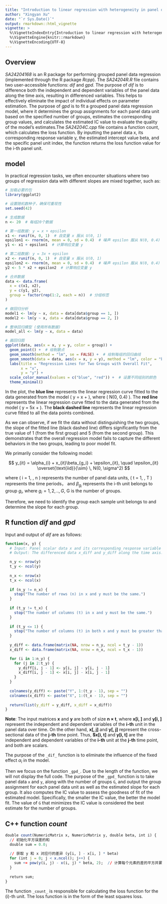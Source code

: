 ```yaml
---
title: "Introduction to linear regression with heterogeneity in panel data"
author: "Xingyan Xu"
date: "`r Sys.Date()`"
output: rmarkdown::html_vignette
vignette: >
  %\VignetteIndexEntry{Introduction to linear regression with heterogeneity in panel data}
  %\VignetteEngine{knitr::rmarkdown}
  %\VignetteEncoding{UTF-8}
---
```


## Overview

_SA24204168_ is an R package for performing grouped panel data regression (implemented through the R package _Rcpp_). The _SA24204R.R_ file contains two user-accessible functions: _dif_ and _gpd_. The purpose of _dif_ is to difference both the independent and dependent variables of the panel data along the time axis, resulting in differenced variables. This helps to effectively eliminate the impact of individual effects on parameter estimation. The purpose of _gpd_ is to fit a grouped panel data regression model, where it determines the group assignments for each panel data unit based on the specified number of groups, estimates the corresponding group values, and calculates the estimated IC value to evaluate the quality of the model’s estimates.The _SA24204C.cpp_ file contains a function count, which calculates the loss function. By inputting the panel data x, its corresponding response variable y, the estimated intercept value beta, and the specific panel unit index, the function returns the loss function value for the i-th panel unit.

## model
In practical regression tasks, we often encounter situations where two groups of regression data with different slopes are mixed together, such as:
```r
# 加载必要的包
library(ggplot2)

# 设置随机数种子，确保可重现性
set.seed(42)

# 生成数据
n <- 20  # 每组20个数据

# 第一组数据: y = x + epsilon
x1 <- runif(n, 0, 1)  # 自变量 x 服从 U(0, 1)
epsilon1 <- rnorm(n, mean = 0, sd = 0.4)  # 噪声 epsilon 服从 N(0, 0.4)
y1 <- x1 + epsilon1  # 计算响应变量 y

# 第二组数据: y = 3x + epsilon
x2 <- runif(n, 0, 1)  # 自变量 x 服从 U(0, 1)
epsilon2 <- rnorm(n, mean = 0, sd = 0.4)  # 噪声 epsilon 服从 N(0, 0.4)
y2 <- 5 * x2 + epsilon2  # 计算响应变量 y

# 合并数据
data <- data.frame(
  x = c(x1, x2),
  y = c(y1, y2),
  group = factor(rep(1:2, each = n))  # 分组标签
)

# 做回归分析
model1 <- lm(y ~ x, data = data[data$group == 1, ])
model2 <- lm(y ~ x, data = data[data$group == 2, ])

# 整体回归模型 (使用所有数据)
model_all <- lm(y ~ x, data = data)

# 画回归图
ggplot(data, aes(x = x, y = y, color = group)) +
  geom_point() +  # 绘制散点
  geom_smooth(method = "lm", se = FALSE) +  # 绘制每组的回归曲线
  geom_smooth(data = data, aes(x = x, y = y), method = "lm", color = "black", linetype = "dashed", se = FALSE) +  # 整体回归线，黑色虚线
  labs(title = "Regression Lines for Two Groups with Overall Fit",
       x = "x",
       y = "y") +
  scale_color_manual(values = c("blue", "red")) +  # 设置不同组别的颜色
  theme_minimal()

```

In the plot, the **blue line** represents the linear regression curve fitted to the data generated from the model \( y = x + \epsilon \), 
where \( \epsilon \sim N(0, 0.4) \). The **red line** represents the linear regression curve fitted to the data generated from the model 
\( y = 5x + \epsilon \). The **black dashed line** represents the linear regression curve fitted to all the data points combined.

As we can observe, if we fit the data without distinguishing the two groups, the slope of the fitted line (black dashed line) differs significantly from the true value of 1 (from the first group) and 5 (from the second group). This demonstrates that the overall regression model fails to capture the different behaviors in the two groups, leading to poor model fit.

We primarily consider the following model:

$$
y_{it} = \alpha_{i} + x_{it}\beta_{g_i} + \epsilon_{it}, \quad \epsilon_{it} \overset{\text{iid}}{\sim} \, N(0, \sigma^2)
$$

where \( i = 1, \dots, n \) represents the number of panel data units,  \( t = 1, \dots, T \) represents the time periods， and $\beta_{g_i}$ represents the i-th unit belongs to group $g_i$, where $g_i=1,2,..,G$, G is the number of groups.

Therefore, we need to identify the group each sample unit belongs to and determine the slope for each group.

## R function _dif_ and _gpd_

Input and output of _dif_ are as follows:
```r
function(x, y) {
  # Input: Panel scalar data x and its corresponding response variable y.
  # Output: The differenced data x_diff and y_diff along the time axis.

  n_y <- nrow(y)  
  t_y <- ncol(y)  
  
  n_x <- nrow(x)  
  t_x <- ncol(x)  
  
  if (n_y != n_x) {
    stop("The number of rows (n) in x and y must be the same.")
  }
  
  if (t_y != t_x) {
    stop("The number of columns (t) in x and y must be the same.")
  }
  
  if (t_y <= 1) {
    stop("The number of columns (t) in both x and y must be greater than 1.")
  }
  
  y_diff <- data.frame(matrix(NA, nrow = n_y, ncol = t_y - 1)) 
  x_diff <- data.frame(matrix(NA, nrow = n_x, ncol = t_x - 1))  

  for (i in 1:n_y) {
    for (j in 2:t_y) { 
      y_diff[i, j - 1] <- y[i, j] - y[i, j - 1] 
      x_diff[i, j - 1] <- x[i, j] - x[i, j - 1] 
    }
  }
  
  colnames(y_diff) <- paste("Y", 1:(t_y - 1), sep = "")  
  colnames(x_diff) <- paste("X", 1:(t_x - 1), sep = "")  
  
  return(list(y_diff = y_diff, x_diff = x_diff))
}
```

**Note**: The input matrices **x** and **y** are both of size **n × t**, where **x[i, ]** and **y[i, ]** represent the independent and dependent variables of the **i-th** unit in the panel data over time. On the other hand, **x[, j]** and **y[, j]** represent the cross-sectional data of the **j-th** time point. Thus, **$x[i, t]** and **y[i, t]** are the independent and dependent variables of the **i-th** unit at the **j-th** time point, and both are scalars.

The purpose of the `_dif_` function is to eliminate the influence of the fixed effect $\alpha_i$ in the model.

Then we focus on the function `_gpd_`. Due to the length of the function, we will not display the full code. The purpose of the `_gpd_` function is to take panel data `x` and `y`, along with the number of groups `G`, and output the group assignment for each panel data unit as well as the estimated slope for each group. It also computes the IC value to assess the goodness of fit of the estimated model. Specifically, the smaller the IC value, the better the model fit. The value of `G` that minimizes the IC value is considered the best estimate for the number of groups.

## C++ function _count_
```r
double count(NumericMatrix x, NumericMatrix y, double beta, int i) {
  // 初始化平方误差的和
  double sum = 0.0;
  
  // 获取 y 和 x 对应行的差异 (y[i, ] - x[i, ] * beta)
  for (int j = 0; j < x.ncol(); j++) {
    sum += pow(y(i, j) - x(i, j) * beta, 2);  // 计算每个元素的差的平方并累加
  }
  
  return sum;
}
```

The function `_count_` is responsible for calculating the loss function for the \(i\)-th unit. The loss function is in the form of the least squares loss.
